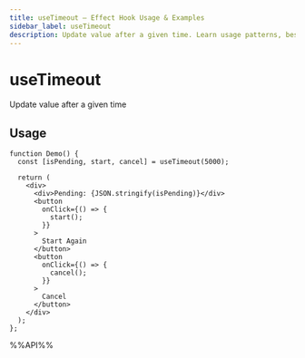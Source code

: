 ```yaml
---
title: useTimeout – Effect Hook Usage & Examples
sidebar_label: useTimeout
description: Update value after a given time. Learn usage patterns, best practices, and code examples for React developers.
---
```

# useTimeout

Update value after a given time


## Usage

```tsx live
function Demo() {
  const [isPending, start, cancel] = useTimeout(5000);

  return (
    <div>
      <div>Pending: {JSON.stringify(isPending)}</div>
      <button
        onClick={() => {
          start();
        }}
      >
        Start Again
      </button>
      <button
        onClick={() => {
          cancel();
        }}
      >
        Cancel
      </button>
    </div>
  );
};

```

%%API%%

